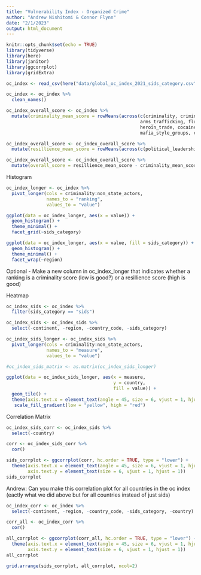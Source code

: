 ```yaml
---
title: "Vulnerability Index - Organized Crime"
author: "Andrew Nishitomi & Connor Flynn"
date: "2/1/2023"
output: html_document
---
```


```r
knitr::opts_chunk$set(echo = TRUE)
library(tidyverse)
library(here)
library(janitor)
library(ggcorrplot)
library(gridExtra)
```

```r
oc_index <- read_csv(here("data/global_oc_index_2021_sids_category.csv"))
```

```r
oc_index <- oc_index %>% 
  clean_names()
```


```r
oc_index_overall_score <- oc_index %>% 
  mutate(criminality_mean_score = rowMeans(across(c(criminality, criminal_markets, human_trafficking, human_smuggling, 
                                                  arms_trafficking, flora_crimes, fauna_crimes, non_renewable_resource_crimes,
                                                  heroin_trade, cocaine_trade, cannabis_trade, synthetic_drug_trade, criminal_actors,
                                                  mafia_style_groups, criminal_networks, state_embedded_actors, foreign_actors))))
```


```r
oc_index_overall_score <- oc_index_overall_score %>% 
  mutate(resillience_mean_score = rowMeans(across(c(political_leadership_and_governance, government_transparency_and_accountability,international_cooperation, national_policies_and_laws, judicial_system_and_detention, law_enforcement, territorial_integrity, anti_money_laundering, economic_regulatory_capacity, victim_and_witness_support, prevention, non_state_actors))))
```


```r
oc_index_overall_score <- oc_index_overall_score %>% 
  mutate(overall_score = resillience_mean_score - criminality_mean_score)
```



Histogram

```r
oc_index_longer <- oc_index %>% 
  pivot_longer(cols = criminality:non_state_actors, 
               names_to = "ranking", 
               values_to = "value")
```


```r
ggplot(data = oc_index_longer, aes(x = value)) +
  geom_histogram() +
  theme_minimal() +
  facet_grid(~sids_category)
```

```r
ggplot(data = oc_index_longer, aes(x = value, fill = sids_category)) +
  geom_histogram() +
  theme_minimal() +
  facet_wrap(~region)
```



Optional - Make a new column in oc_index_longer that indicates whether a ranking is a criminality score (low is good?) or a resillience score (high is good)



Heatmap 

```r
oc_index_sids <- oc_index %>% 
  filter(sids_category == "sids")
```


```r
oc_index_sids <- oc_index_sids %>% 
  select(-continent, -region, -country_code, -sids_category) 
```


```r
oc_index_sids_longer <- oc_index_sids %>% 
  pivot_longer(cols = criminality:non_state_actors,
               names_to = "measure",
               values_to = "value")

```





```r
#oc_index_sids_matrix <- as.matrix(oc_index_sids_longer)
```





```r
ggplot(data = oc_index_sids_longer, aes(x = measure,
                                        y = country,
                                        fill = value)) +
  geom_tile() +
  theme(axis.text.x = element_text(angle = 45, size = 6, vjust = 1, hjust = 1)) +
   scale_fill_gradient(low = "yellow", high = "red")
```




Correlation Matrix 

```r
oc_index_sids_corr <- oc_index_sids %>% 
  select(-country)
```

```r
corr <- oc_index_sids_corr %>% 
  cor()
```

```r
sids_corrplot <- ggcorrplot(corr, hc.order = TRUE, type = "lower") +
  theme(axis.text.x = element_text(angle = 45, size = 6, vjust = 1, hjust = 1),
        axis.text.y = element_text(size = 6, vjust = 1, hjust = 1))
sids_corrplot
```

Andrew: Can you make this correlation plot for all countries in the oc index (eactly what we did above but for all countries instead of just sids)


```r
oc_index_corr <- oc_index %>% 
  select(-continent, -region, -country_code, -sids_category, -country) 
```

```r
corr_all <- oc_index_corr %>% 
  cor()
```

```r
all_corrplot <- ggcorrplot(corr_all, hc.order = TRUE, type = "lower") +
  theme(axis.text.x = element_text(angle = 45, size = 6, vjust = 1, hjust = 1),
        axis.text.y = element_text(size = 6, vjust = 1, hjust = 1))
all_corrplot
```

```r
grid.arrange(sids_corrplot, all_corrplot, ncol=2)
```

